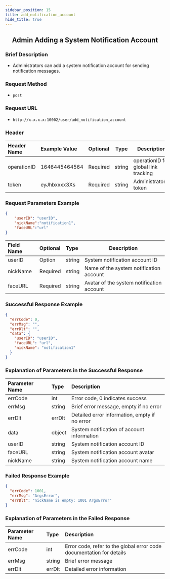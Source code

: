 ```yaml
---
sidebar_position: 15
title: add_notification_account
hide_title: true
---
```


<center>

## Admin Adding a System Notification Account

</center>

### Brief Description
- Administrators can add a system notification account for sending notification messages.
### Request Method
- `post`
### Request URL
- `http://x.x.x.x:10002/user/add_notification_account`


### Header
|Header Name|Example Value|Optional|Type|Description|
|:----    |:-------    |:--- |---|------      |
|operationID|1646445464564|Required|string|operationID for global link tracking|
|token|eyJhbxxxx3Xs|Required|string|Administrator's token|


### Request Parameters Example


```json
{
    "userID": "userID",
    "nickName":"notification1",
    "faceURL":"url"
}
```
| Field Name | Optional | Type   | Description                               |
|:-----------|:---------|:-------|-------------------------------------------|
| userID     | Option   | string | System notification account ID            |
| nickName   | Required | string | Name of the system notification account   |
| faceURL    | Required | string | Avatar of the system notification account |
### Successful Response Example


```json
{
  "errCode": 0,
  "errMsg": "",
  "errDlt": "",
  "data": {
    "userID": "userID",
    "faceURL": "url",
    "nickName": "notification1"
  }
}
```
### Explanation of Parameters in the Successful Response


| Parameter Name | Type   | Description                                   |
|:---------------|:-------|:----------------------------------------------|
| errCode        | int    | Error code, 0 indicates success               |
| errMsg         | string | Brief error message, empty if no error        |
| errDlt         | errDlt | Detailed error information, empty if no error |
|data|object|System notification of account information|
| userID         | string | System notification account ID                |
| faceURL        | string | System notification account avatar            |
| nickName       | string | System notification account name              |
### Failed Response Example


```json
{
  "errCode": 1001,
  "errMsg": "ArgsError",
  "errDlt": "nickName is empty: 1001 ArgsError"
}
```
### Explanation of Parameters in the Failed Response


|Parameter Name|Type|Description|
|:----    |:-------    |:--- |
|errCode|int|Error code, refer to the global error code documentation for details|
|errMsg|string|Brief error message|
|errDlt|errDlt|Detailed error information|